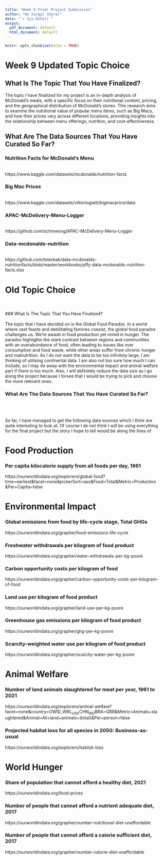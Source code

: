 ```yaml
---
title: "Week 9 Final Project Submission"
author: "Wu Xingyi (Kyra)"
date: "`r Sys.Date()`"
output:
  pdf_document: default
  html_document: default
---
```


```r
knitr::opts_chunk$set(echo = TRUE)
```

# Week 9 Updated Topic Choice

## What Is The Topic That You Have Finalized?
The topic I have finalized for my project is an in-depth analysis of McDonald's meals, with a specific focus on their nutritional content, pricing, and the geographical distribution of McDonald's stores. This research aims to examine the nutritional value of popular menu items, such as Big Macs, and how their prices vary across different locations, providing insights into the relationship between menu offerings, nutrition, and cost-effectiveness.

## What Are The Data Sources That You Have Curated So Far?

### Nutrition Facts for McDonald's Menu
<br>
https://www.kaggle.com/datasets/mcdonalds/nutrition-facts

### Big Mac Prices
<br>
https://www.kaggle.com/datasets/vittoriogiatti/bigmacprice/data

### APAC-McDelivery-Menu-Logger
<br>
https://github.com/schmwong/APAC-McDelivery-Menu-Logger

### Data-mcdonalds-nutrition
<br>
https://github.com/tsterbak/data-mcdonalds-nutritionfacts/blob/master/workbooks/pffy-data-mcdonalds-nutrition-facts.xlsx

# Old Topic Choice
<br>
<br>
### What Is The Topic That You Have Finalized?
<br>
<br>
The topic that I have decided on is the Global Food Paradox. In a world where vast feasts and debilitating famines coexist, the global food paradox challenges us. We're awash in food production yet mired in hunger.  The paradox highlights the stark contrast between regions and communities with an overabundance of food, often leading to issues like over consumption and food waste, while other areas suffer from chronic hunger and malnutrition. As I do not want the data to be too infinitely large, I am thinking of utilising continental data. I am also not too sure how much I can include, so I may do away with the environmental impact and animal welfare part if there is too much. Also, I will definitely reduce the data size as I go along the project because I forsee that I would be trying to pick and choose the more relevant ones. 

### What Are The Data Sources That You Have Curated So Far?
<br>
<br>
<br>
So far, I have managed to get the following data sources which I think are quite interesting to look at. Of course I do not think I will be using everything for the final project but the story I hope to tell would be along the lines of 

# **Food Production**

### Per capita kilocalorie supply from all foods per day, 1961
https://ourworldindata.org/explorers/global-food?time=earliest&facet=none&pickerSort=asc&Food=Total&Metric=Production&Per+Capita=false

# Environmental Impact

### Global emissions from food by life-cycle stage, Total GHGs
https://ourworldindata.org/grapher/food-emissions-life-cycle

### Freshwater withdrawals per kilogram of food product
https://ourworldindata.org/grapher/water-withdrawals-per-kg-poore

### Carbon opportunity costs per kilogram of food
https://ourworldindata.org/grapher/carbon-opportunity-costs-per-kilogram-of-food

### Land use per kilogram of food product
https://ourworldindata.org/grapher/land-use-per-kg-poore

### Greenhouse gas emissions per kilogram of food product
https://ourworldindata.org/grapher/ghg-per-kg-poore

### Scarcity-weighted water use per kilogram of food product
https://ourworldindata.org/grapher/scarcity-water-per-kg-poore

# Animal Welfare
### Number of land animals slaughtered for meat per year, 1961 to 2021
https://ourworldindata.org/explorers/animal-welfare?facet=none&country=OWID_WRL~USA~CHN~IND~BRA~GBR&Metric=Animals+slaughtered&Animal=All+land+animals+(total)&Per+person=false

### Projected habitat loss for all species in 2050: Business-as-usual
https://ourworldindata.org/explorers/habitat-loss

# World Hunger
### Share of population that cannot afford a healthy diet, 2021
https://ourworldindata.org/food-prices

### Number of people that cannot afford a nutrient adequate diet, 2017
https://ourworldindata.org/grapher/number-nutritional-diet-unaffordable

### Number of people that cannot afford a calorie sufficient diet, 2017
https://ourworldindata.org/grapher/number-calorie-diet-unaffordable

<br>



